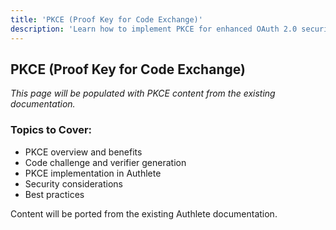 ```yaml
---
title: 'PKCE (Proof Key for Code Exchange)'
description: 'Learn how to implement PKCE for enhanced OAuth 2.0 security'
---
```


## PKCE (Proof Key for Code Exchange)

*This page will be populated with PKCE content from the existing documentation.*

### Topics to Cover:
- PKCE overview and benefits
- Code challenge and verifier generation
- PKCE implementation in Authlete
- Security considerations
- Best practices

<Note>
Content will be ported from the existing Authlete documentation.
</Note>
